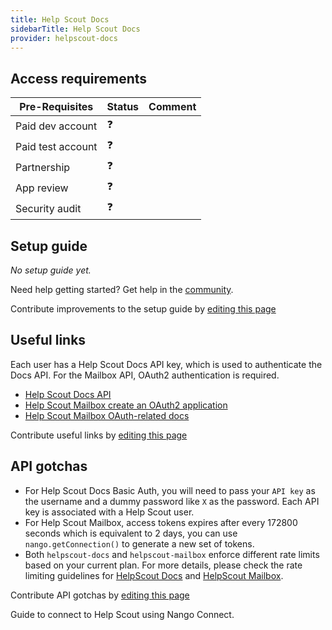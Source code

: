 ```yaml
---
title: Help Scout Docs
sidebarTitle: Help Scout Docs
provider: helpscout-docs
---
```



<Overview />
<PreBuiltTooling />
<PreBuiltUseCases />

## Access requirements
| Pre-Requisites | Status | Comment|
| - | - | - |
| Paid dev account | ❓ |  |
| Paid test account | ❓ |  |
| Partnership | ❓ | |
| App review | ❓ |  |
| Security audit | ❓ | |

## Setup guide

_No setup guide yet._

<Tip>Need help getting started? Get help in the [community](https://nango.dev/slack).</Tip>

<Note>Contribute improvements to the setup guide by [editing this page](https://github.com/nangohq/nango/tree/master/docs-v2/integrations/all/helpscout-docs.mdx)</Note>


## Useful links
Each user has a Help Scout Docs API key, which is used to authenticate the Docs API. For the Mailbox API, OAuth2 authentication is required.

-   [Help Scout Docs API](https://developer.helpscout.com/docs-api/)
-   [Help Scout Mailbox create an OAuth2 application](https://developer.helpscout.com/mailbox-api/overview/authentication/#oauth2-application)
-   [Help Scout Mailbox OAuth-related docs](https://developer.helpscout.com/mailbox-api/overview/authentication/)

<Note>Contribute useful links by [editing this page](https://github.com/nangohq/nango/tree/master/docs-v2/integrations/all/helpscout-docs.mdx)</Note>

## API gotchas

- For Help Scout Docs Basic Auth, you will need to pass your `API key` as the username and a dummy password like `X` as the password. Each API key is associated with a Help Scout user.
- For Help Scout Mailbox, access tokens expires after every 172800 seconds which is equivalent to 2 days, you can use `nango.getConnection()` to generate a new set of tokens.
- Both `helpscout-docs` and `helpscout-mailbox` enforce different rate limits based on your current plan. For more details, please check the rate limiting guidelines for [HelpScout Docs](https://developer.helpscout.com/docs-api/#rate-limiting) and [HelpScout Mailbox](https://developer.helpscout.com/mailbox-api/overview/rate-limiting/).

<Note>Contribute API gotchas by [editing this page](https://github.com/nangohq/nango/tree/master/docs-v2/integrations/all/helpscout-docs.mdx)</Note>

<Card title="Connect to Help Scout" icon="link" href="/integrations/all/helpscout-docs/connect" horizontal>
  Guide to connect to Help Scout using Nango Connect.
</Card>